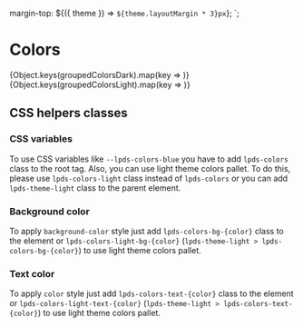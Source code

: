 



  margin-top: ${({ theme }) => `${theme.layoutMargin * 3}px`};
`;

<Meta title="Tokens/Colors" />

# Colors

<TabsState>
  <div id="dark" title="Dark theme">
    <ColorPaletteWrap>
      <ColorPalette>
        {Object.keys(groupedColorsDark).map(key => <ColorItem key={key} title={key} {...groupedColorsDark[key]} />)}
      </ColorPalette>
    </ColorPaletteWrap>
  </div>
  <div id="light" title="Light theme">
    <ColorPaletteWrap>
      <ColorPalette>
        {Object.keys(groupedColorsLight).map(key => <ColorItem key={key} title={key} {...groupedColorsLight[key]} />)}
      </ColorPalette>
    </ColorPaletteWrap>
  </div>
</TabsState>

## CSS helpers classes

### CSS variables

To use CSS variables like `--lpds-colors-blue` you have to add `lpds-colors` class to the root tag.
Also, you can use light theme colors pallet. To do this, please use `lpds-colors-light` class instead of `lpds-colors`
or you can add `lpds-theme-light` class to the parent element.

### Background color

To apply `background-color` style just add `lpds-colors-bg-{color}` class to the element
or `lpds-colors-light-bg-{color}` (`lpds-theme-light > lpds-colors-bg-{color}`) to use light theme colors pallet.

### Text color

To apply `color` style just add `lpds-colors-text-{color}` class to the element
or `lpds-colors-light-text-{color}` (`lpds-theme-light > lpds-colors-text-{color}`) to use light theme colors pallet.
